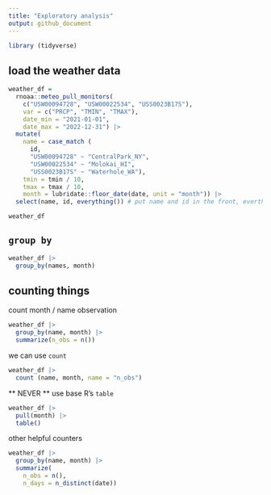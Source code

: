 ```yaml
---
title: "Exploratory analysis"
output: github_document
---
```



```r
library (tidyverse)
```

## load the weather data
```r
weather_df = 
  rnoaa::meteo_pull_monitors(
    c("USW00094728", "USW00022534", "USS0023B17S"),
    var = c("PRCP", "TMIN", "TMAX"), 
    date_min = "2021-01-01",
    date_max = "2022-12-31") |>
  mutate(
    name = case_match (
      id, 
      "USW00094728" ~ "CentralPark_NY", 
      "USW00022534" ~ "Molokai_HI",
      "USS0023B17S" ~ "Waterhole_WA"),
    tmin = tmin / 10,
    tmax = tmax / 10,
    month = lubridate::floor_date(date, unit = "month")) |>
  select(name, id, everything()) # put name and id in the front, everthing comes follow

weather_df
```

## `group by`

```r
weather_df |>
  group_by(names, month)
```

## counting things

count month / name observation
```r
weather_df |>
  group_by(name, month) |>
  summarize(n_obs = n())
```

we can use `count`
```r
weather_df |>
  count (name, month, name = "n_obs")
```

** NEVER ** use base R's `table`
```r
weather_df |>
  pull(month) |>
  table()
```

other helpful counters
```r
weather_df |>
  group_by(name, month) |>
  summarize(
    n_obs = n(),
    n_days = n_distinct(date))
```








